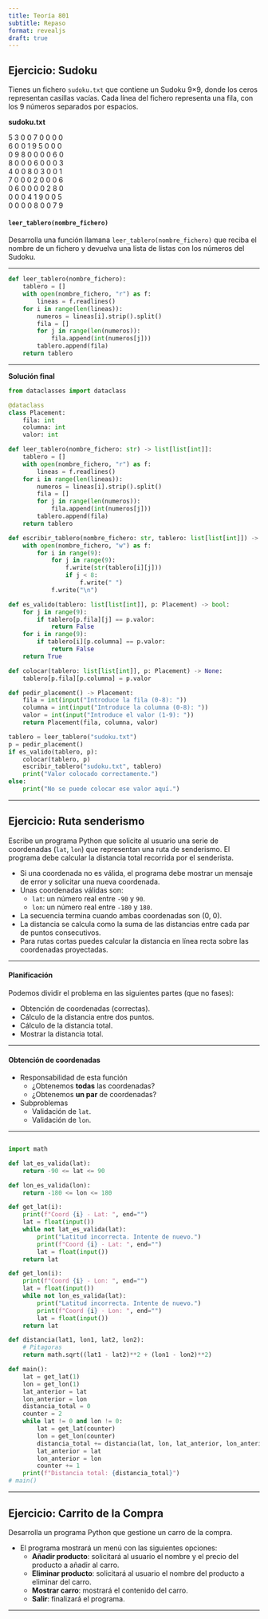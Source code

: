 ```yaml
---
title: Teoría 801
subtitle: Repaso
format: revealjs
draft: true
---
```


## Ejercicio: Sudoku

Tienes un fichero `sudoku.txt` que contiene un Sudoku 9×9, donde los ceros representan casillas vacías.
Cada línea del fichero representa una fila, con los 9 números separados por espacios.


**sudoku.txt**

| 5 3 0 0 7 0 0 0 0
| 6 0 0 1 9 5 0 0 0
| 0 9 8 0 0 0 0 6 0
| 8 0 0 0 6 0 0 0 3
| 4 0 0 8 0 3 0 0 1
| 7 0 0 0 2 0 0 0 6
| 0 6 0 0 0 0 2 8 0
| 0 0 0 4 1 9 0 0 5
| 0 0 0 0 8 0 0 7 9

#### `leer_tablero(nombre_fichero)`

Desarrolla una función llamana `leer_tablero(nombre_fichero)` que reciba el nombre de un fichero y devuelva una lista de listas con los números del Sudoku.

---


```python
def leer_tablero(nombre_fichero):
    tablero = []
    with open(nombre_fichero, "r") as f:
        lineas = f.readlines()
    for i in range(len(lineas)):
        numeros = lineas[i].strip().split()
        fila = []
        for j in range(len(numeros)):
            fila.append(int(numeros[j]))
        tablero.append(fila)
    return tablero
```


---

**Solución final**

```python
from dataclasses import dataclass

@dataclass
class Placement:
    fila: int
    columna: int
    valor: int

def leer_tablero(nombre_fichero: str) -> list[list[int]]:
    tablero = []
    with open(nombre_fichero, "r") as f:
        lineas = f.readlines()
    for i in range(len(lineas)):
        numeros = lineas[i].strip().split()
        fila = []
        for j in range(len(numeros)):
            fila.append(int(numeros[j]))
        tablero.append(fila)
    return tablero

def escribir_tablero(nombre_fichero: str, tablero: list[list[int]]) -> None:
    with open(nombre_fichero, "w") as f:
        for i in range(9):
            for j in range(9):
                f.write(str(tablero[i][j]))
                if j < 8:
                    f.write(" ")
            f.write("\n")

def es_valido(tablero: list[list[int]], p: Placement) -> bool:
    for j in range(9):
        if tablero[p.fila][j] == p.valor:
            return False
    for i in range(9):
        if tablero[i][p.columna] == p.valor:
            return False
    return True

def colocar(tablero: list[list[int]], p: Placement) -> None:
    tablero[p.fila][p.columna] = p.valor

def pedir_placement() -> Placement:
    fila = int(input("Introduce la fila (0-8): "))
    columna = int(input("Introduce la columna (0-8): "))
    valor = int(input("Introduce el valor (1-9): "))
    return Placement(fila, columna, valor)

tablero = leer_tablero("sudoku.txt")
p = pedir_placement()
if es_valido(tablero, p):
    colocar(tablero, p)
    escribir_tablero("sudoku.txt", tablero)
    print("Valor colocado correctamente.")
else:
    print("No se puede colocar ese valor aquí.")

```


---

## Ejercicio: Ruta senderismo

Escribe un programa Python que solicite al usuario una serie de coordenadas (`lat`, `lon`) que representan una ruta de senderismo. El programa debe calcular la distancia total recorrida por el senderista.

- Si una coordenada no es válida, el programa debe mostrar un mensaje de error y solicitar una nueva coordenada.
- Unas coordenadas válidas son:
    - `lat`: un número real entre `-90` y `90`.
    - `lon`: un número real entre `-180` y `180`.
- La secuencia termina cuando ambas coordenadas son (0, 0).
- La distancia se calcula como la suma de las distancias entre cada par de puntos consecutivos.
- Para rutas cortas puedes calcular la distancia en línea recta sobre las coordenadas proyectadas.

---

#### Planificación

Podemos dividir el problema en las siguientes partes (que no fases):

- Obtención de coordenadas (correctas).
- Cálculo de la distancia entre dos puntos.
- Cálculo de la distancia total.
- Mostrar la distancia total.

---

#### Obtención de coordenadas

- Responsabilidad de esta función
    - ¿Obtenemos **todas** las coordenadas?
    - ¿Obtenemos **un par** de coordenadas?
- Subproblemas
    - Validación de `lat`.
    - Validación de `lon`.

---

```python

import math

def lat_es_valida(lat):
    return -90 <= lat <= 90

def lon_es_valida(lon):
    return -180 <= lon <= 180

def get_lat(i):
    print(f"Coord {i} - Lat: ", end="")
    lat = float(input())
    while not lat_es_valida(lat):
        print("Latitud incorrecta. Intente de nuevo.")
        print(f"Coord {i} - Lat: ", end="")
        lat = float(input())
    return lat

def get_lon(i):
    print(f"Coord {i} - Lon: ", end="")
    lat = float(input())
    while not lon_es_valida(lat):
        print("Latitud incorrecta. Intente de nuevo.")
        print(f"Coord {i} - Lon: ", end="")
        lat = float(input())
    return lat

def distancia(lat1, lon1, lat2, lon2):
    # Pitagoras
    return math.sqrt((lat1 - lat2)**2 + (lon1 - lon2)**2)

def main():
    lat = get_lat(1)
    lon = get_lon(1)
    lat_anterior = lat
    lon_anterior = lon
    distancia_total = 0
    counter = 2
    while lat != 0 and lon != 0:
        lat = get_lat(counter)
        lon = get_lon(counter)
        distancia_total += distancia(lat, lon, lat_anterior, lon_anterior)
        lat_anterior = lat
        lon_anterior = lon
        counter += 1
    print(f"Distancia total: {distancia_total}")
# main()
```


---

## Ejercicio: Carrito de la Compra

Desarrolla un programa Python que gestione un carro de la compra.

- El programa mostrará un menú con las siguientes opciones:
    - **Añadir producto**: solicitará al usuario el nombre y el precio del producto a añadir al carro.
    - **Eliminar producto**: solicitará al usuario el nombre del producto a eliminar del carro.
    - **Mostrar carro**: mostrará el contenido del carro.
    - **Salir**: finalizará el programa.

---
